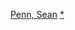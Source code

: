 {{Navbox
|name = 肖恩·佩恩
|title = [[西恩·潘]]執導電影
|state = {{{state|autocollapse}}}
|listclass = hlist
|list1 = 
* 《[[兄弟情仇]]》（1991）
* 《[[72小時魔鬼追殺令]]》（1995）
* 《[[誓死追緝令]]》（2001）
* 《[[荒野生存 (电影)|阿拉斯加之死]]》（2007）
* 《[[戰地情]]》（2016）
* 《[[國旗日]]》（TBA）
}}<noinclude>
{{collapsible option}}
[[Category:美国电影导演模板|Penn, Sean]]
[[Category:西恩·潘电影|*]]
</noinclude>